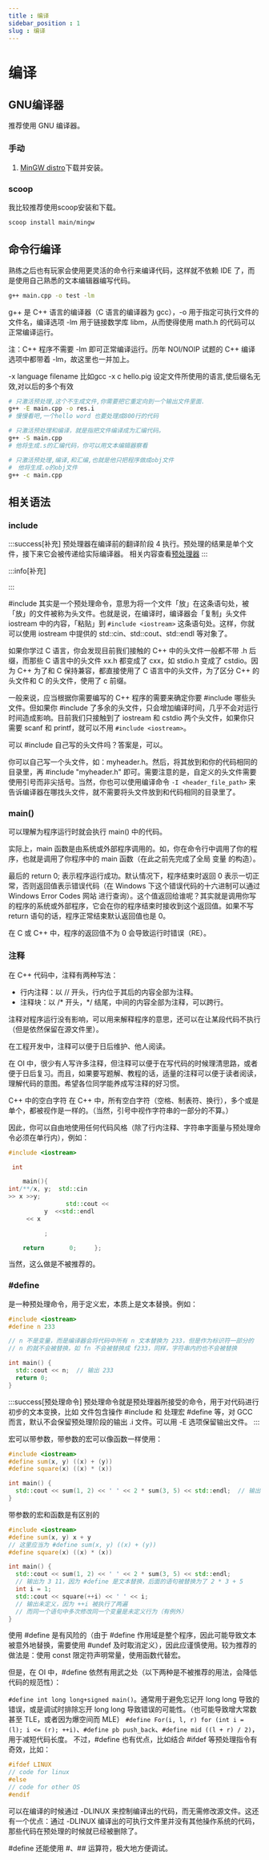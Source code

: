```yaml
---
title : 编译
sidebar_position : 1
slug : 编译
---
```

# 编译

## GNU编译器

推荐使用 GNU 编译器。

### 手动

1. [MinGW distro](https://nuwen.net/mingw.html)下载并安装。

### scoop

我比较推荐使用scoop安装和下载。

```bash
scoop install main/mingw
```

## 命令行编译

熟练之后也有玩家会使用更灵活的命令行来编译代码，这样就不依赖 IDE 了，而是使用自己熟悉的文本编辑器编写代码。

```bash
g++ main.cpp -o test -lm
```

g++ 是 C++ 语言的编译器（C 语言的编译器为 gcc），-o 用于指定可执行文件的文件名，编译选项 -lm 用于链接数学库 libm，从而使得使用 math.h 的代码可以正常编译运行。

注：C++ 程序不需要 -lm 即可正常编译运行。历年 NOI/NOIP 试题的 C++ 编译选项中都带着 -lm，故这里也一并加上。


-x language filename 比如gcc -x c hello.pig
 设定文件所使用的语言,使后缀名无效,对以后的多个有效

```bash
# 只激活预处理,这个不生成文件,你需要把它重定向到一个输出文件里面.
g++ -E main.cpp -o res.i
# 慢慢看吧,一个hello word 也要处理成800行的代码
```


```bash
# 只激活预处理和编译，就是指把文件编译成为汇编代码。
g++ -S main.cpp
# 他将生成.s的汇编代码，你可以用文本编辑器察看
```

```bash
# 只激活预处理,编译,和汇编,也就是他只把程序做成obj文件
#　他将生成.o的obj文件
g++ -c main.cpp
```


## 相关语法

### include

:::success[补充]
预处理器在编译前的翻译阶段 4 执行。预处理的结果是单个文件，接下来它会被传递给实际编译器。
相关内容查看[预处理器](/docs/lang/compile/概述)
:::

:::info[补充]

:::

#include 其实是一个预处理命令，意思为将一个文件「放」在这条语句处，被「放」的文件被称为头文件。也就是说，在编译时，编译器会「复制」头文件 iostream 中的内容，「粘贴」到 `#include <iostream>` 这条语句处。这样，你就可以使用 iostream 中提供的 std::cin、std::cout、std::endl 等对象了。

如果你学过 C 语言，你会发现目前我们接触的 C++ 中的头文件一般都不带 .h 后缀，而那些 C 语言中的头文件 xx.h 都变成了 cxx，如 stdio.h 变成了 cstdio。因为 C++ 为了和 C 保持兼容，都直接使用了 C 语言中的头文件，为了区分 C++ 的头文件和 C 的头文件，使用了 c 前缀。

一般来说，应当根据你需要编写的 C++ 程序的需要来确定你要 #include 哪些头文件。但如果你 #include 了多余的头文件，只会增加编译时间，几乎不会对运行时间造成影响。目前我们只接触到了 iostream 和 cstdio 两个头文件，如果你只需要 scanf 和 printf，就可以不用 `#include <iostream>`。

可以 #include 自己写的头文件吗？答案是，可以。

你可以自己写一个头文件，如：myheader.h。然后，将其放到和你的代码相同的目录里，再 #include "myheader.h" 即可。需要注意的是，自定义的头文件需要使用引号而非尖括号。当然，你也可以使用编译命令 `-I <header_file_path>` 来告诉编译器在哪找头文件，就不需要将头文件放到和代码相同的目录里了。

### main()

可以理解为程序运行时就会执行 main() 中的代码。

实际上，main 函数是由系统或外部程序调用的。如，你在命令行中调用了你的程序，也就是调用了你程序中的 main 函数（在此之前先完成了全局 变量 的构造）。

最后的 return 0; 表示程序运行成功。默认情况下，程序结束时返回 0 表示一切正常，否则返回值表示错误代码（在 Windows 下这个错误代码的十六进制可以通过 Windows Error Codes 网站 进行查询）。这个值返回给谁呢？其实就是调用你写的程序的系统或外部程序，它会在你的程序结束时接收到这个返回值。如果不写 return 语句的话，程序正常结束默认返回值也是 0。

在 C 或 C++ 中，程序的返回值不为 0 会导致运行时错误（RE）。


### 注释
在 C++ 代码中，注释有两种写法：

* 行内注释：以 // 开头，行内位于其后的内容全部为注释。
* 注释块：以 /* 开头，*/ 结尾，中间的内容全部为注释，可以跨行。

注释对程序运行没有影响，可以用来解释程序的意思，还可以在让某段代码不执行（但是依然保留在源文件里）。

在工程开发中，注释可以便于日后维护、他人阅读。

在 OI 中，很少有人写许多注释，但注释可以便于在写代码的时候理清思路，或者便于日后复习。而且，如果要写题解、教程的话，适量的注释可以便于读者阅读，理解代码的意图。希望各位同学能养成写注释的好习惯。



C++ 中的空白字符
在 C++ 中，所有空白字符（空格、制表符、换行），多个或是单个，都被视作是一样的。（当然，引号中视作字符串的一部分的不算。）

因此，你可以自由地使用任何代码风格（除了行内注释、字符串字面量与预处理命令必须在单行内），例如：

```cpp
#include <iostream>

 int 

    main(){
int/**/x, y;  std::cin
>> x >>y;
                std::cout <<
          y  <<std::endl   
     << x

          ;

    return       0;     };
```
当然，这么做是不被推荐的。


### #define

是一种预处理命令，用于定义宏，本质上是文本替换。例如：
```cpp
#include <iostream>
#define n 233

// n 不是变量，而是编译器会将代码中所有 n 文本替换为 233，但是作为标识符一部分的
// n 的就不会被替换，如 fn 不会被替换成 f233，同样，字符串内的也不会被替换

int main() {
  std::cout << n;  // 输出 233
  return 0;
}
```

:::success[预处理命令]
预处理命令就是预处理器所接受的命令，用于对代码进行初步的文本变换，比如 文件包含操作 #include 和 处理宏 #define 等，对 GCC 而言，默认不会保留预处理阶段的输出 .i 文件。可以用 -E 选项保留输出文件。
:::

宏可以带参数，带参数的宏可以像函数一样使用：

```cpp
#include <iostream>
#define sum(x, y) ((x) + (y))
#define square(x) ((x) * (x))

int main() {
  std::cout << sum(1, 2) << ' ' << 2 * sum(3, 5) << std::endl;  // 输出 3 16
}
```
带参数的宏和函数是有区别的


```cpp
#include <iostream>
#define sum(x, y) x + y
// 这里应当为 #define sum(x, y) ((x) + (y))
#define square(x) ((x) * (x))

int main() {
  std::cout << sum(1, 2) << ' ' << 2 * sum(3, 5) << std::endl;
  // 输出为 3 11，因为 #define 是文本替换，后面的语句被替换为了 2 * 3 + 5
  int i = 1;
  std::cout << square(++i) << ' ' << i;
  // 输出未定义，因为 ++i 被执行了两遍
  // 而同一个语句中多次修改同一个变量是未定义行为（有例外）
}
```

使用 #define 是有风险的（由于 #define 作用域是整个程序，因此可能导致文本被意外地替换，需要使用 #undef 及时取消定义），因此应谨慎使用。较为推荐的做法是：使用 const 限定符声明常量，使用函数代替宏。

但是，在 OI 中，#define 依然有用武之处（以下两种是不被推荐的用法，会降低代码的规范性）：

`#define int long long+signed main()`。通常用于避免忘记开 long long 导致的错误，或是调试时排除忘开 long long 导致错误的可能性。（也可能导致增大常数甚至 TLE，或者因为爆空间而 MLE）
`#define For(i, l, r) for (int i = (l); i <= (r); ++i)`、`#define pb push_back`、`#define mid ((l + r) / 2)`，用于减短代码长度。
不过，#define 也有优点，比如结合 #ifdef 等预处理指令有奇效，比如：

```cpp
#ifdef LINUX
// code for linux
#else
// code for other OS
#endif
```

可以在编译的时候通过 -DLINUX 来控制编译出的代码，而无需修改源文件。这还有一个优点：通过 -DLINUX 编译出的可执行文件里并没有其他操作系统的代码，那些代码在预处理的时候就已经被删除了。

#define 还能使用 #、## 运算符，极大地方便调试。

